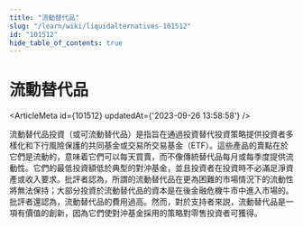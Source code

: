 ```yaml
---
title: "流動替代品"
slug: "/learn/wiki/liquidalternatives-101512"
id: "101512"
hide_table_of_contents: true
---
```



# 流動替代品

<ArticleMeta id={101512} updatedAt={'2023-09-26 13:58:58'} />
<div className='border-solid border-b border-t-0 my-4 border-[var(--ifm-color-gray-300)]' />

流動替代品投資（或可流動替代品）是指旨在通過投資替代投資策略提供投資者多樣化和下行風險保護的共同基金或交易所交易基金（ETF）。這些產品的賣點在於它們是流動的，意味着它們可以每天買賣，而不像傳統替代品每月或每季度提供流動性。它們的最低投資額低於典型的對沖基金，並且投資者在投資時不必滿足淨資產或收入要求。批評者認為，所謂的流動替代品在更為困難的市場情況下的流動性將無法保持；大部分投資於流動替代品的資本是在後金融危機牛市中進入市場的。批評者還認為，流動替代品的費用過高。然而，對於支持者來説，流動替代品是一項有價值的創新，因為它們使對沖基金採用的策略對零售投資者可獲得。
